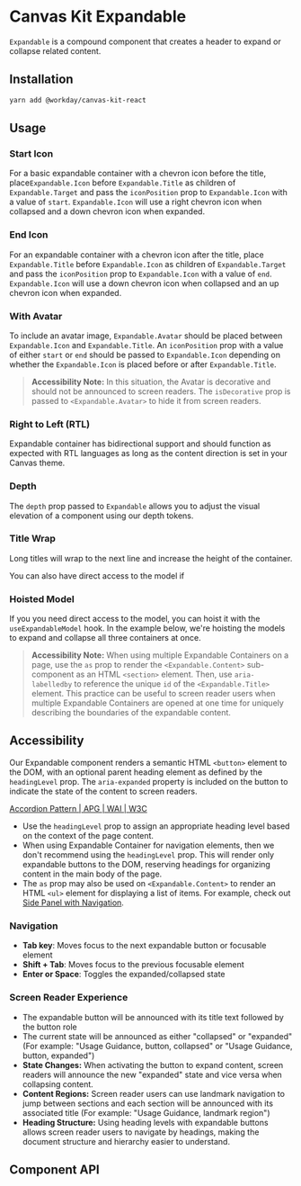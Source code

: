 


<Meta of={ExpandableStories} />

# Canvas Kit Expandable

`Expandable` is a compound component that creates a header to expand or collapse related content.

## Installation

```sh
yarn add @workday/canvas-kit-react
```

## Usage

### Start Icon

For a basic expandable container with a chevron icon before the title, place`Expandable.Icon` before
`Expandable.Title` as children of `Expandable.Target` and pass the `iconPosition` prop to
`Expandable.Icon` with a value of `start`. `Expandable.Icon` will use a right chevron icon when
collapsed and a down chevron icon when expanded.

<ExampleCodeBlock code={StartIcon} />

### End Icon

For an expandable container with a chevron icon after the title, place `Expandable.Title` before
`Expandable.Icon` as children of `Expandable.Target` and pass the `iconPosition` prop to
`Expandable.Icon` with a value of `end`. `Expandable.Icon` will use a down chevron icon when
collapsed and an up chevron icon when expanded.

<ExampleCodeBlock code={EndIcon} />

### With Avatar

To include an avatar image, `Expandable.Avatar` should be placed between `Expandable.Icon` and
`Expandable.Title`. An `iconPosition` prop with a value of either `start` or `end` should be passed
to `Expandable.Icon` depending on whether the `Expandable.Icon` is placed before or after
`Expandable.Title`.

<ExampleCodeBlock code={Avatar} />

> **Accessibility Note:** In this situation, the Avatar is decorative and should not be announced to
> screen readers. The `isDecorative` prop is passed to `<Expandable.Avatar>` to hide it from screen
> readers.

### Right to Left (RTL)

Expandable container has bidirectional support and should function as expected with RTL languages as
long as the content direction is set in your Canvas theme.

<ExampleCodeBlock code={RTL} />

### Depth

The `depth` prop passed to `Expandable` allows you to adjust the visual elevation of a component
using our depth tokens.

<ExampleCodeBlock code={Depth} />

### Title Wrap

Long titles will wrap to the next line and increase the height of the container.

<ExampleCodeBlock code={LongTitle} />

You can also have direct access to the model if

### Hoisted Model

If you you need direct access to the model, you can hoist it with the `useExpandableModel` hook. In
the example below, we're hoisting the models to expand and collapse all three containers at once.

<ExampleCodeBlock code={HoistedModel} />

> **Accessibility Note:** When using multiple Expandable Containers on a page, use the `as` prop to
> render the `<Expandable.Content>` sub-component as an HTML `<section>` element. Then, use
> `aria-labelledby` to reference the unique `id` of the `<Expandable.Title>` element. This practice
> can be useful to screen reader users when multiple Expandable Containers are opened at one time
> for uniquely describing the boundaries of the expandable content.

## Accessibility

Our Expandable component renders a semantic HTML `<button>` element to the DOM, with an optional
parent heading element as defined by the `headingLevel` prop. The `aria-expanded` property is
included on the button to indicate the state of the content to screen readers.

[Accordion Pattern | APG | WAI | W3C](https://www.w3.org/WAI/ARIA/apg/patterns/accordion/)

- Use the `headingLevel` prop to assign an appropriate heading level based on the context of the
  page content.
- When using Expandable Container for navigation elements, then we don't recommend using the
  `headingLevel` prop. This will render only expandable buttons to the DOM, reserving headings for
  organizing content in the main body of the page.
- The `as` prop may also be used on `<Expandable.Content>` to render an HTML `<ul>` element for
  displaying a list of items. For example, check out
  [Side Panel with Navigation](?path=/docs/guides-accessibility-examples-side-panel-navigation--docs).

### Navigation

- **Tab key**: Moves focus to the next expandable button or focusable element
- **Shift + Tab**: Moves focus to the previous focusable element
- **Enter or Space**: Toggles the expanded/collapsed state

### Screen Reader Experience

- The expandable button will be announced with its title text followed by the button role
- The current state will be announced as either "collapsed" or "expanded" (For example: "Usage
  Guidance, button, collapsed" or "Usage Guidance, button, expanded")
- **State Changes:** When activating the button to expand content, screen readers will announce the
  new "expanded" state and vice versa when collapsing content.
- **Content Regions:** Screen reader users can use landmark navigation to jump between sections and
  each section will be announced with its associated title (For example: "Usage Guidance, landmark
  region")
- **Heading Structure:** Using heading levels with expandable buttons allows screen reader users to
  navigate by headings, making the document structure and hierarchy easier to understand.

## Component API

<SymbolDoc name="Expandable" fileName="/react/" />
